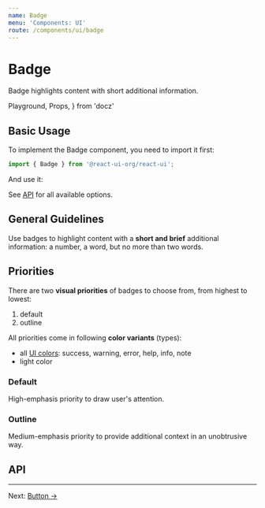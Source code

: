```yaml
---
name: Badge
menu: 'Components: UI'
route: /components/ui/badge
---
```


# Badge

Badge highlights content with short additional information.

  Playground,
  Props,
} from 'docz'

## Basic Usage

To implement the Badge component, you need to import it first:

```js
import { Badge } from '@react-ui-org/react-ui';
```

And use it:

<Playground>
  <Badge label="Hello!" />
</Playground>

See [API](#api) for all available options.

## General Guidelines

Use badges to highlight content with a **short and brief** additional
information: a number, a word, but no more than two words.

## Priorities

There are two **visual priorities** of badges to choose from, from highest to
lowest:

1. default
2. outline

All priorities come in following **color variants** (types):

* all [UI colors](/foundation/colors#ui-colors): success, warning, error, help,
  info, note
* light color

### Default

High-emphasis priority to draw user's attention.

<Playground>
  <Badge label="1" type="success" />
  <Badge label="2" type="warning" />
  <Badge label="3" type="error" />
  <Badge label="10" type="help" />
  <Badge label="34" type="info" />
  <Badge label="99+" type="note" />
  <Badge label="365" type="light" />
</Playground>

<Playground>
  <Badge label="Success" type="success" />
  <Badge label="Warning" type="warning" />
  <Badge label="Error" type="error" />
  <Badge label="Help" type="help" />
  <Badge label="Info" type="info" />
  <Badge label="Note" type="note" />
  <Badge label="Light" type="light" />
</Playground>

### Outline

Medium-emphasis priority to provide additional context in an unobtrusive way.

<Playground>
  <Badge label="1" priority="outline" type="success" />
  <Badge label="2" priority="outline" type="warning" />
  <Badge label="3" priority="outline" type="error" />
  <Badge label="10" priority="outline" type="help" />
  <Badge label="34" priority="outline" type="info" />
  <Badge label="99+" priority="outline" type="note" />
  <Badge label="365" priority="outline" type="light" />
</Playground>

<Playground>
  <Badge label="Success" priority="outline" type="success" />
  <Badge label="Warning" priority="outline" type="warning" />
  <Badge label="Error" priority="outline" type="error" />
  <Badge label="Help" priority="outline" type="help" />
  <Badge label="Info" priority="outline" type="info" />
  <Badge label="Note" priority="outline" type="note" />
  <Badge label="Light" priority="outline" type="light" />
</Playground>

## API

<Props of={Badge} />

---

Next: [Button →](/components/ui/button)
